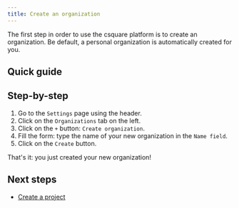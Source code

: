 ```yaml
---
title: Create an organization
---
```



The first step in order to use the csquare platform is to create an organization.
Be default, a personal organization is automatically created for you.

## Quick guide

<VideoPlayer src="/videos/organizations-create-organization.webm" />

## Step-by-step

1. Go to the `Settings` page using the header.
2. Click on the `Organizations` tab on the left.
3. Click on the `+` button: `Create organization`.
4. Fill the form: type the name of your new organization in the `Name field`.
5. Click on the `Create` button.

That's it: you just created your new organization!

## Next steps

- [Create a project](../projects/create-project.mdx)
